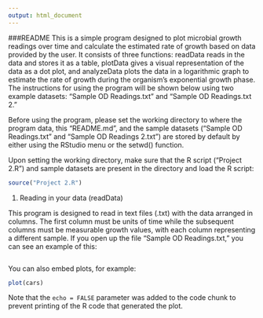 ```yaml
---
output: html_document
---
```

###README
This is a simple program designed to plot microbial growth readings over time and calculate the estimated rate of growth based on data provided by the user.  It consists of three functions: readData reads in the data and stores it as a table, plotData gives a visual representation of the data as a dot plot, and analyzeData plots the data in a logarithmic graph to estimate the rate of growth during the organism's exponential growth phase.  The instructions for using the program will be shown below using two example datasets: "Sample OD Readings.txt" and "Sample OD Readings.txt 2."

Before using the program, please set the working directory to where the program data, this "README.md", and the sample datasets ("Sample OD Readings.txt" and "Sample OD Readings 2.txt") are stored by default by either using the RStudio menu or the setwd() function.

Upon setting the working directory, make sure that the R script  ("Project 2.R") and sample datasets are present in the directory and load the R script:

```R
source("Project 2.R")
```

1. Reading in your data (readData)

This program is designed to read in text files (.txt) with the data arranged in columns.  The first column must be units of time while the subsequent columns must be measurable growth values, with each column representing a different sample.  If you open up the file "Sample OD Readings.txt," you can see an example of this:

```r

```

You can also embed plots, for example:

```r
plot(cars)
```

Note that the `echo = FALSE` parameter was added to the code chunk to prevent printing of the R code that generated the plot.
